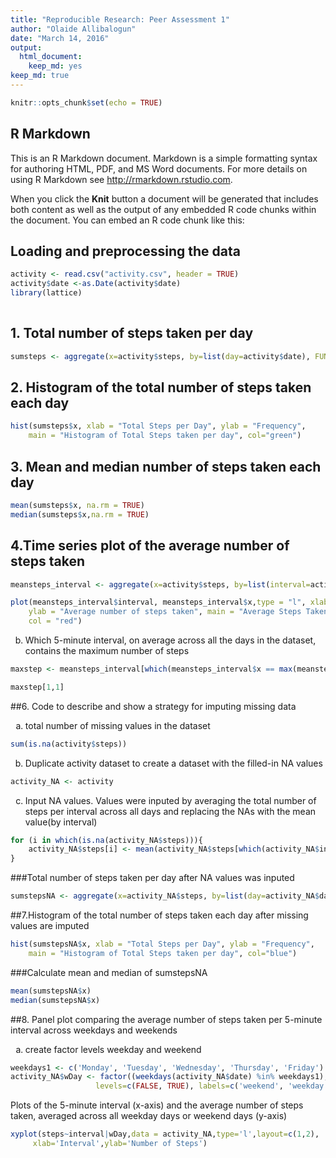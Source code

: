 ```yaml
---
title: "Reproducible Research: Peer Assessment 1"
author: "Olaide Allibalogun"
date: "March 14, 2016"
output: 
  html_document: 
    keep_md: yes
keep_md: true  
---
```


```r
knitr::opts_chunk$set(echo = TRUE)
```

## R Markdown

This is an R Markdown document. Markdown is a simple formatting syntax for authoring HTML, PDF, and MS Word documents. For more details on using R Markdown see <http://rmarkdown.rstudio.com>.

When you click the **Knit** button a document will be generated that includes both content as well as the output of any embedded R code chunks within the document. You can embed an R code chunk like this:

## Loading and preprocessing the data

```r
activity <- read.csv("activity.csv", header = TRUE)
activity$date <-as.Date(activity$date)
library(lattice)
 
```
## 1. Total number of steps taken per day

```r
sumsteps <- aggregate(x=activity$steps, by=list(day=activity$date), FUN=sum)
```
## 2. Histogram of the total number of steps taken each day
```r
hist(sumsteps$x, xlab = "Total Steps per Day", ylab = "Frequency", 
    main = "Histogram of Total Steps taken per day", col="green")
```

## 3. Mean and median number of steps taken each day

```r
mean(sumsteps$x, na.rm = TRUE)
median(sumsteps$x,na.rm = TRUE)
```

## 4.Time series plot of the average number of steps taken

```r
meansteps_interval <- aggregate(x=activity$steps, by=list(interval=activity$interval),na.rm= TRUE, FUN=mean)
```
```r
plot(meansteps_interval$interval, meansteps_interval$x,type = "l", xlab = "Time Intervals (5-minute)", 
    ylab = "Average number of steps taken", main = "Average Steps Taken at 5 minute Intervals", 
    col = "red")
```

b. Which 5-minute interval, on average across all the days in the dataset, contains the maximum number of steps

```r
maxstep <- meansteps_interval[which(meansteps_interval$x == max(meansteps_interval$x)), ]

maxstep[1,1]
```
##6. Code to describe and show a strategy for imputing missing data

a. total number of missing values in the dataset

```r
sum(is.na(activity$steps))

```
b. Duplicate activity dataset to create a dataset with the filled-in NA values
```r
activity_NA <- activity

```
c. Input NA values. Values were inputed by averaging the total number of steps per interval across all days and replacing the NAs with the mean value(by interval)
```r

for (i in which(is.na(activity_NA$steps))){
    activity_NA$steps[i] <- mean(activity_NA$steps[which(activity_NA$interval==activity_NA$interval[i])], na.rm = TRUE)
}
```
###Total number of steps taken per day after NA values was inputed

```r
sumstepsNA <- aggregate(x=activity_NA$steps, by=list(day=activity_NA$date), FUN=sum)
```
##7.Histogram of the total number of steps taken each day after missing values are imputed

```r
hist(sumstepsNA$x, xlab = "Total Steps per Day", ylab = "Frequency", 
    main = "Histogram of Total Steps taken per day", col="blue")
```
###Calculate mean and median of sumstepsNA
```r
mean(sumstepsNA$x)
median(sumstepsNA$x)
```
##8. Panel plot comparing the average number of steps taken per 5-minute interval across weekdays and weekends

a. create factor levels weekday and weekend

```r
weekdays1 <- c('Monday', 'Tuesday', 'Wednesday', 'Thursday', 'Friday')
activity_NA$wDay <- factor((weekdays(activity_NA$date) %in% weekdays1), 
                   levels=c(FALSE, TRUE), labels=c('weekend', 'weekday'))
```


Plots of the 5-minute interval (x-axis) and the average number of steps taken, averaged across all weekday days or weekend days (y-axis)

```r
xyplot(steps~interval|wDay,data = activity_NA,type='l',layout=c(1,2),
     xlab='Interval',ylab='Number of Steps')
```


